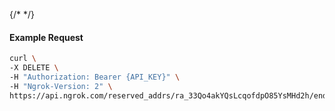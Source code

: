 {/* <!-- Code generated for API Clients. DO NOT EDIT. --> */}

#### Example Request
```bash
curl \
-X DELETE \
-H "Authorization: Bearer {API_KEY}" \
-H "Ngrok-Version: 2" \
https://api.ngrok.com/reserved_addrs/ra_33Qo4akYQsLcqofdpO85YsMHd2h/endpoint_configuration
```
